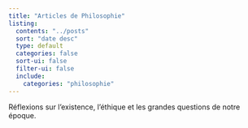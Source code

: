 ```yaml
---
title: "Articles de Philosophie"
listing:
  contents: "../posts"
  sort: "date desc"
  type: default
  categories: false
  sort-ui: false
  filter-ui: false
  include:
    categories: "philosophie"
---
```


Réflexions sur l'existence, l'éthique et les grandes questions de notre époque.